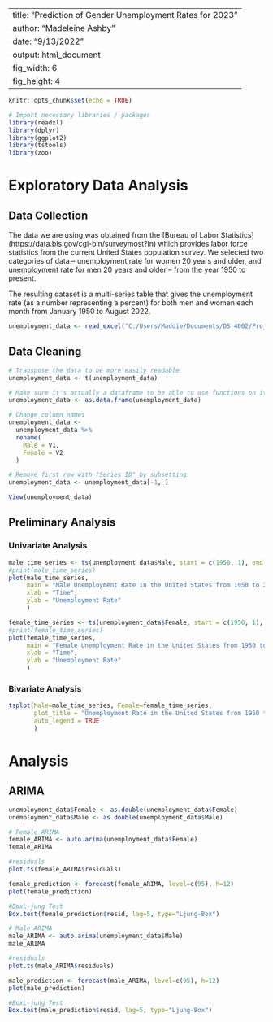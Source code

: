 
---
title: "Prediction of Gender Unemployment Rates for 2023"
author: "Madeleine Ashby"
date: "9/13/2022"
output: html_document
fig_width: 6 
fig_height: 4 
---

```r
knitr::opts_chunk$set(echo = TRUE)
```

```r
# Import necessary libraries / packages
library(readxl)
library(dplyr)
library(ggplot2)
library(tstools)
library(zoo)
```

# Exploratory Data Analysis

## Data Collection
The data we are using was obtained from the [Bureau of Labor Statistics] (https://data.bls.gov/cgi-bin/surveymost?ln) which provides labor force statistics from the current United States population survey.  We selected two categories of data -- unemployment rate for women 20 years and older, and unemployment rate for men 20 years and older -- from the year 1950 to present.

The resulting dataset is a multi-series table that gives the unemployment rate (as a number representing a percent) for both men and women each month from January 1950 to August 2022.

```r
unemployment_data <- read_excel("C:/Users/Maddie/Documents/DS 4002/Project 1/Unemployment.xlsx")
```

## Data Cleaning
```r
# Transpose the data to be more easily readable
unemployment_data <- t(unemployment_data)

# Make sure it's actually a dataframe to be able to use functions on it in the future
unemployment_data <- as.data.frame(unemployment_data)

# Change column names
unemployment_data <-
  unemployment_data %>%
  rename(
    Male = V1,
    Female = V2
  )

# Remove first row with "Series ID" by subsetting
unemployment_data <- unemployment_data[-1, ]

View(unemployment_data)
```

## Preliminary Analysis

### Univariate Analysis
```r
male_time_series <- ts(unemployment_data$Male, start = c(1950, 1), end = c(2022, 8), frequency=12)
#print(male_time_series)
plot(male_time_series,
     main = "Male Unemployment Rate in the United States from 1950 to 2022",
     xlab = "Time",
     ylab = "Unemployment Rate"
     )

female_time_series <- ts(unemployment_data$Female, start = c(1950, 1), end = c(2022, 8), frequency=12)
#print(female_time_series)
plot(female_time_series,
     main = "Female Unemployment Rate in the United States from 1950 to 2022",
     xlab = "Time",
     ylab = "Unemployment Rate"
     )

```

### Bivariate Analysis
```r
tsplot(Male=male_time_series, Female=female_time_series,
       plot_title = "Unemployment Rate in the United States from 1950 to 2022: Male vs Female",
       auto_legend = TRUE
       )
```


# Analysis

## ARIMA
```r
unemployment_data$Female <- as.double(unemployment_data$Female)
unemployment_data$Male <- as.double(unemployment_data$Male)

# Female ARIMA
female_ARIMA <- auto.arima(unemployment_data$Female)
female_ARIMA

#residuals
plot.ts(female_ARIMA$residuals)

female_prediction <- forecast(female_ARIMA, level=c(95), h=12)
plot(female_prediction)

#BoxL-jung Test
Box.test(female_prediction$resid, lag=5, type="Ljung-Box")

# Male ARIMA
male_ARIMA <- auto.arima(unemployment_data$Male)
male_ARIMA

#residuals
plot.ts(male_ARIMA$residuals)

male_prediction <- forecast(male_ARIMA, level=c(95), h=12)
plot(male_prediction)

#BoxL-jung Test
Box.test(male_prediction$resid, lag=5, type="Ljung-Box")

```


